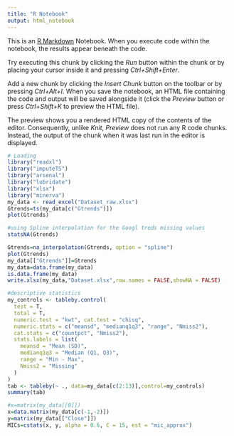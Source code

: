 ---
title: "R Notebook"
output: html_notebook
---

This is an [R Markdown](http://rmarkdown.rstudio.com) Notebook. When you execute code within the notebook, the results appear beneath the code. 

Try executing this chunk by clicking the *Run* button within the chunk or by placing your cursor inside it and pressing *Ctrl+Shift+Enter*. 


Add a new chunk by clicking the *Insert Chunk* button on the toolbar or by pressing *Ctrl+Alt+I*.
When you save the notebook, an HTML file containing the code and output will be saved alongside it (click the *Preview* button or press *Ctrl+Shift+K* to preview the HTML file).

The preview shows you a rendered HTML copy of the contents of the editor. Consequently, unlike *Knit*, *Preview* does not run any R code chunks. Instead, the output of the chunk when it was last run in the editor is displayed.
```{r}
# Loading
library("readxl")
library("imputeTS")
library("arsenal")
library("lubridate")
library("xlsx")
library("minerva")
my_data <- read_excel("Dataset_raw.xlsx")
Gtrends=ts(my_data[c("Gtrends")])
plot(Gtrends)
```


```{r}
#using Spline interpolation for the Googl treds missing values
statsNA(Gtrends)

```
```{r}
Gtrends=na_interpolation(Gtrends, option = "spline")
plot(Gtrends)
my_data[["Gtrends"]]=Gtrends
my_data=data.frame(my_data)
is.data.frame(my_data)
write.xlsx(my_data,"Dataset.xlsx",row.names = FALSE,showNA = FALSE)
```
```{r}
#descriptive statistics
my_controls <- tableby.control(
  test = T,
  total = T,
  numeric.test = "kwt", cat.test = "chisq",
  numeric.stats = c("meansd", "medianq1q3", "range", "Nmiss2"),
  cat.stats = c("countpct", "Nmiss2"),
  stats.labels = list(
    meansd = "Mean (SD)",
    medianq1q3 = "Median (Q1, Q3)",
    range = "Min - Max",
    Nmiss2 = "Missing"
  )
)
tab <- tableby(~ ., data=my_data[c(2:13)],control=my_controls)
summary(tab)
```

```{r}
#x=matrix(my_data[[0]])
x=data.matrix(my_data[c(-1,-2)])
y=matrix(my_data[["Close"]])
MICs=cstats(x, y, alpha = 0.6, C = 15, est = "mic_approx")
```

